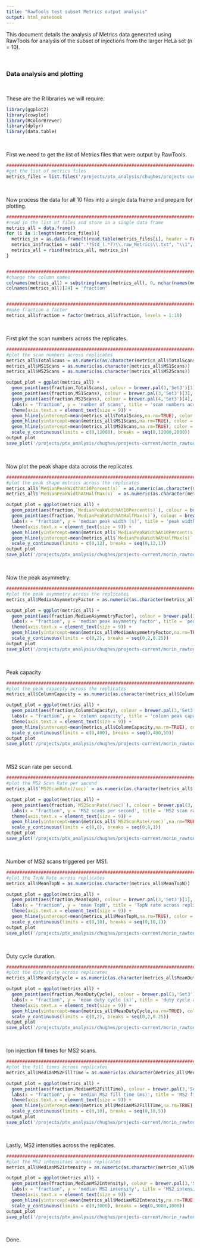 ```yaml
---
title: "RawTools test subset Metrics output analysis"
output: html_notebook
---
```


This document details the analysis of Metrics data generated using RawTools for analysis of the subset of injections from the larger HeLa set (n = 10). 

<br>

### Data analysis and plotting

<br>

These are the R libraries we will require.

```r
library(ggplot2)
library(cowplot)
library(RColorBrewer)
library(dplyr)
library(data.table)
```

<br>

First we need to get the list of Metrics files that were output by RawTools.

```r
###################################################################################################################################################################
#get the list of metrics files
metrics_files = list.files('/projects/ptx_analysis/chughes/projects-current/morin_rawtools/test_set/metrics', pattern = '.txt', full.names = TRUE)
```

<br>

Now process the data for all 10 files into a single data frame and prepare for plotting.

```r
###################################################################################################################################################################
#read in the list of files and store in a single data frame
metrics_all = data.frame()
for (i in 1:length(metrics_files)){
  metrics_in = as.data.frame(t(read.table(metrics_files[i], header = FALSE, sep = '\t', row.names = 1)))
  metrics_in$fraction = sub(".*?Std_(.*?)\\.raw_Metrics\\.txt", "\\1", metrics_files[i])
  metrics_all = rbind(metrics_all, metrics_in)
}


###################################################################################################################################################################
#change the column names
colnames(metrics_all) = substring(names(metrics_all), 0, nchar(names(metrics_all))-1)
colnames(metrics_all)[24] = 'fraction'


###################################################################################################################################################################
#make fraction a factor
metrics_all$fraction = factor(metrics_all$fraction, levels = 1:10)
```

<br>

First plot the scan numbers across the replicates.

```r
###################################################################################################################################################################
#plot the scan numbers across replicates
metrics_all$TotalScans = as.numeric(as.character(metrics_all$TotalScans))
metrics_all$MS1Scans = as.numeric(as.character(metrics_all$MS1Scans))
metrics_all$MS2Scans = as.numeric(as.character(metrics_all$MS2Scans))

output_plot = ggplot(metrics_all) +
  geom_point(aes(fraction,TotalScans), colour = brewer.pal(3,'Set3')[1], size=4) +
  geom_point(aes(fraction,MS1Scans), colour = brewer.pal(3,'Set3')[3], size=4) +
  geom_point(aes(fraction,MS2Scans), colour = brewer.pal(4,'Set3')[4], size=4) +
  labs(x = "fraction", y = 'number of scans', title = 'scan numbers across replicates') +
  theme(axis.text.x = element_text(size = 9)) +
  geom_hline(yintercept=mean(metrics_all$TotalScans,na.rm=TRUE), color = brewer.pal(6,'RdBu')[1], alpha = 0.6) +
  geom_hline(yintercept=mean(metrics_all$MS1Scans,na.rm=TRUE), color = brewer.pal(6,'RdBu')[1], alpha = 0.6) +
  geom_hline(yintercept=mean(metrics_all$MS2Scans,na.rm=TRUE), color = brewer.pal(6,'RdBu')[1], alpha = 0.6) +
  scale_y_continuous(limits = c(0,12000), breaks = seq(0,12000,2000))
output_plot
save_plot('/projects/ptx_analysis/chughes/projects-current/morin_rawtools/test_set/Ranalysis/scan-number-across-replicates.pdf',output_plot)
```

<br>

Now plot the peak shape data across the replicates.

```r
###################################################################################################################################################################
#plot the peak shape metrics across the replicates
metrics_all$`MedianPeakWidthAt10Percent(s)` = as.numeric(as.character(metrics_all$`MedianPeakWidthAt10Percent(s)`))
metrics_all$`MedianPeakWidthAtHalfMax(s)` = as.numeric(as.character(metrics_all$`MedianPeakWidthAtHalfMax(s)`))

output_plot = ggplot(metrics_all) +
  geom_point(aes(fraction,`MedianPeakWidthAt10Percent(s)`), colour = brewer.pal(3,'Set3')[1], size=4) +
  geom_point(aes(fraction,`MedianPeakWidthAtHalfMax(s)`), colour = brewer.pal(3,'Set3')[3], size=4) +
  labs(x = "fraction", y = 'median peak width (s)', title = 'peak widths across replicates') +
  theme(axis.text.x = element_text(size = 9)) +
  geom_hline(yintercept=mean(metrics_all$`MedianPeakWidthAt10Percent(s)`,na.rm=TRUE), color = brewer.pal(6,'RdBu')[1], alpha = 0.6) +
  geom_hline(yintercept=mean(metrics_all$`MedianPeakWidthAtHalfMax(s)`,na.rm=TRUE), color = brewer.pal(6,'RdBu')[1], alpha = 0.6) +
  scale_y_continuous(limits = c(0,12), breaks = seq(0,12,1))
output_plot
save_plot('/projects/ptx_analysis/chughes/projects-current/morin_rawtools/test_set/Ranalysis/peak-width-across-replicates.pdf',output_plot)
```

<br>

Now the peak asymmetry.

```r
###################################################################################################################################################################
#plot the peak asymmetry across the replicates
metrics_all$MedianAsymmetryFactor = as.numeric(as.character(metrics_all$MedianAsymmetryFactor))

output_plot = ggplot(metrics_all) +
  geom_point(aes(fraction,MedianAsymmetryFactor), colour = brewer.pal(3,'Set3')[1], size=4) +
  labs(x = "fraction", y = 'median peak asymmetry factor', title = 'peak asymmetry across replicates') +
  theme(axis.text.x = element_text(size = 9)) +
  geom_hline(yintercept=mean(metrics_all$MedianAsymmetryFactor,na.rm=TRUE), color = brewer.pal(6,'RdBu')[1], alpha = 0.6) +
  scale_y_continuous(limits = c(0,2), breaks = seq(0,2,0.25))
output_plot
save_plot('/projects/ptx_analysis/chughes/projects-current/morin_rawtools/test_set/Ranalysis/peak-asymmetry-across-replicates.pdf',output_plot)
```

<br>

Peak capacity

```r
###################################################################################################################################################################
#plot the peak capacity across the replicates
metrics_all$ColumnCapacity = as.numeric(as.character(metrics_all$ColumnCapacity))

output_plot = ggplot(metrics_all) +
  geom_point(aes(fraction,ColumnCapacity), colour = brewer.pal(3,'Set3')[1], size=4) +
  labs(x = "fraction", y = 'column capacity', title = 'column peak capacity across replicates') +
  theme(axis.text.x = element_text(size = 9)) +
  geom_hline(yintercept=mean(metrics_all$ColumnCapacity,na.rm=TRUE), color = brewer.pal(6,'RdBu')[1], alpha = 0.6) +
  scale_y_continuous(limits = c(0,400), breaks = seq(0,400,50))
output_plot
save_plot('/projects/ptx_analysis/chughes/projects-current/morin_rawtools/test_set/Ranalysis/column-capacity-across-replicates.pdf',output_plot)
```

<br>

MS2 scan rate per second.

```r
###################################################################################################################################################################
#plot the MS2 Scan Rate per second
metrics_all$`MS2ScanRate(/sec)` = as.numeric(as.character(metrics_all$`MS2ScanRate(/sec)`))

output_plot = ggplot(metrics_all) +
  geom_point(aes(fraction,`MS2ScanRate(/sec)`), colour = brewer.pal(3,'Set3')[1], size=4) +
  labs(x = "fraction", y = 'MS2 scans per second', title = 'MS2 scan rate across replicates') +
  theme(axis.text.x = element_text(size = 9)) +
  geom_hline(yintercept=mean(metrics_all$`MS2ScanRate(/sec)`,na.rm=TRUE), color = brewer.pal(6,'RdBu')[1], alpha = 0.6) +
  scale_y_continuous(limits = c(0,8), breaks = seq(0,8,1))
output_plot
save_plot('/projects/ptx_analysis/chughes/projects-current/morin_rawtools/test_set/Ranalysis/MS2-scan-rate-across-replicates.pdf',output_plot)
```

<br>

Number of MS2 scans triggered per MS1.

```r
###################################################################################################################################################################
#plot the TopN Rate across replicates
metrics_all$MeanTopN = as.numeric(as.character(metrics_all$MeanTopN))

output_plot = ggplot(metrics_all) +
  geom_point(aes(fraction,MeanTopN), colour = brewer.pal(3,'Set3')[1], size=4) +
  labs(x = "fraction", y = 'mean TopN', title = 'TopN rate across replicates') +
  theme(axis.text.x = element_text(size = 9)) +
  geom_hline(yintercept=mean(metrics_all$MeanTopN,na.rm=TRUE), color = brewer.pal(6,'RdBu')[1], alpha = 0.6) +
  scale_y_continuous(limits = c(0,10), breaks = seq(0,10,1))
output_plot
save_plot('/projects/ptx_analysis/chughes/projects-current/morin_rawtools/test_set/Ranalysis/TopN-rate-across-replicates.pdf',output_plot)
```

<br>

Duty cycle duration.

```r
###################################################################################################################################################################
#plot the duty cycle across replicates
metrics_all$MeanDutyCycle = as.numeric(as.character(metrics_all$MeanDutyCycle))

output_plot = ggplot(metrics_all) +
  geom_point(aes(fraction,MeanDutyCycle), colour = brewer.pal(3,'Set3')[1], size=4) +
  labs(x = "fraction", y = 'mean duty cycle (s)', title = 'duty cycle across replicates') +
  theme(axis.text.x = element_text(size = 9)) +
  geom_hline(yintercept=mean(metrics_all$MeanDutyCycle,na.rm=TRUE), color = brewer.pal(6,'RdBu')[1], alpha = 0.6) +
  scale_y_continuous(limits = c(0,2), breaks = seq(0,2,0.25))
output_plot
save_plot('/projects/ptx_analysis/chughes/projects-current/morin_rawtools/test_set/Ranalysis/duty-cycle-across-replicates.pdf',output_plot)
```

<br>

Ion injection fill times for MS2 scans.

```r
###################################################################################################################################################################
#plot the fill times across replicates
metrics_all$MedianMS2FillTime = as.numeric(as.character(metrics_all$MedianMS2FillTime))

output_plot = ggplot(metrics_all) +
  geom_point(aes(fraction,MedianMS2FillTime), colour = brewer.pal(3,'Set3')[1], size=4) +
  labs(x = "fraction", y = 'median MS2 fill time (ms)', title = 'MS2 fill times across replicates') +
  theme(axis.text.x = element_text(size = 9)) +
  geom_hline(yintercept=mean(metrics_all$MedianMS2FillTime,na.rm=TRUE), color = brewer.pal(6,'RdBu')[1], alpha = 0.6) +
  scale_y_continuous(limits = c(0,10), breaks = seq(0,10,5))
output_plot
save_plot('/projects/ptx_analysis/chughes/projects-current/morin_rawtools/test_set/Ranalysis/fill-times-across-replicates.pdf',output_plot)
```

<br>

Lastly, MS2 intensities across the replicates. 

```r
###################################################################################################################################################################
#plot the MS2 intensities across replicates
metrics_all$MedianMS2Intensity = as.numeric(as.character(metrics_all$MedianMS2Intensity))

output_plot = ggplot(metrics_all) +
  geom_point(aes(fraction,MedianMS2Intensity), colour = brewer.pal(3,'Set3')[1], size=4) +
  labs(x = "fraction", y = 'median MS2 intensity', title = 'MS2 intensities across replicates') +
  theme(axis.text.x = element_text(size = 9)) +
  geom_hline(yintercept=mean(metrics_all$MedianMS2Intensity,na.rm=TRUE), color = brewer.pal(6,'RdBu')[1], alpha = 0.6) +
  scale_y_continuous(limits = c(0,3000), breaks = seq(0,3000,1000))
output_plot
save_plot('/projects/ptx_analysis/chughes/projects-current/morin_rawtools/test_set/Ranalysis/ms2-intensity-across-replicates.pdf',output_plot)
```

<br>

Done. 









